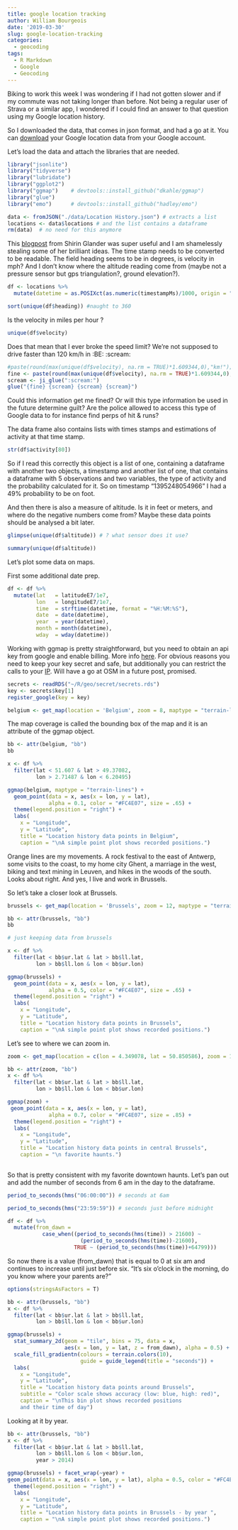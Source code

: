 ```yaml
---
title: google location tracking
author: William Bourgeois
date: '2019-03-30'
slug: google-location-tracking
categories:
  - geocoding
tags:
  - R Markdown
  - Google
  - Geocoding
---
```


Biking to work this week I was wondering if I had not gotten slower and if my commute was not taking longer than before. Not being a regular user of Strava or a similar app, I wondered if I could find an answer to that question using my Google location history.

So I downloaded the data, that comes in json format, and had a go at it. You can [download](https://takeout.google.com/settings/takeout) your Google location data from your Google account. 

Let's load the data and attach the libraries that are needed.

```r
library("jsonlite")
library("tidyverse")
library("lubridate")
library("ggplot2")
library("ggmap")    # devtools::install_github("dkahle/ggmap")
library("glue")
library("emo")      # devtools::install_github("hadley/emo")

```

```r
data <- fromJSON("./data/Location History.json") # extracts a list
locations <- data$locations # and the list contains a dataframe
rm(data)  # no need for this anymore

```



This [blogpost](https://shiring.github.io/maps/2016/12/30/Standortverlauf_post) from Shirin Glander was super useful and I am shamelessly stealing some of her brilliant ideas. The time stamp needs to be converted to be readable. 
The field heading seems to be in degrees, is velocity in mph? And I don't know where the altitude reading come from (maybe not a pressure sensor but gps triangulation?, ground elevation?).

```r


df <- locations %>% 
  mutate(datetime = as.POSIXct(as.numeric(timestampMs)/1000, origin = "1970-01-01")) 

sort(unique(df$heading)) #naught to 360


```

Is the velocity in miles per hour ?

```r
unique(df$velocity)
```


Does that mean that I ever broke the speed limit? We're not supposed to drive faster than 120 km/h in :BE:  :scream: 

```r

#paste(round(max(unique(df$velocity), na.rm = TRUE)*1.609344,0),"km!"); ji("scream")
fine <- paste(round(max(unique(df$velocity), na.rm = TRUE)*1.609344,0),"km!")
scream <- ji_glue(":scream:") 
glue("{fine} {scream} {scream} {scream}")


```

Could this information get me fined? Or will this type information be used in the future determine guilt?
Are the police allowed to access this type of Google data to for instance find perps of hit & runs?

The data frame also contains lists with times stamps and estimations of activity at that time stamp.

```r

str(df$activity[80])

```

So if I read this correctly this object is a list of one, containing a dataframe with another two objects, a timestamp and another list of one, that contains a dataframe with 5 observations and two variables, the type of activity and the probability calculated for it. So on timestamp "1395248054966" I had a 49% probability to be on foot. 

And then there is also a measure of altitude. Is it in feet or meters, and where do the negative numbers come from? Maybe these data points should be analysed a bit later.

```r
glimpse(unique(df$altitude)) # ? what sensor does it use?

```

```r
summary(unique(df$altitude))
```


Let's plot some data on maps. 

First some additional date prep.
```r
df <- df %>% 
  mutate(lat   = latitudeE7/1e7,
         lon   = longitudeE7/1e7,
         time  = strftime(datetime, format = "%H:%M:%S"),
         date  = date(datetime),
         year  = year(datetime),
         month = month(datetime),
         wday  = wday(datetime))

```


Working with ggmap is pretty straightforward, but you need to obtain an api key from google and enable billing. More info [here](https://developers.google.com/maps/documentation/embed/get-api-key). For obvious reasons you need to keep your key secret and safe, but additionally you can restrict the calls to your [IP](https://console.developers.google.com/apis/credentials?project=grounded-block-178714&folder&organizationId). Will have a go at OSM in a future post, promised. 

```r
secrets <- readRDS("~/R/geo/secret/secrets.rds")
key <- secrets$key[1]
register_google(key = key)

belgium <- get_map(location = 'Belgium', zoom = 8, maptype = "terrain-lines")


```

The map coverage is called the bounding box of the map and it is an attribute of the ggmap object. 

```r
bb <- attr(belgium, "bb")
bb
```

```r
x <- df %>% 
  filter(lat < 51.607 & lat > 49.37082,
         lon > 2.71487 & lon < 6.20495)

```


```r

ggmap(belgium, maptype = "terrain-lines") + 
  geom_point(data = x, aes(x = lon, y = lat),
             alpha = 0.1, color = "#FC4E07", size = .65) + 
  theme(legend.position = "right") + 
  labs(
    x = "Longitude", 
    y = "Latitude", 
    title = "Location history data points in Belgium",
    caption = "\nA simple point plot shows recorded positions.")
```

Orange lines are my movements. A rock festival to the east of Antwerp, some visits to the coast, to my home city Ghent, a marriage in the west, biking and text mining in Leuven, and hikes in the woods of the south. Looks about right. And yes, I live and work in Brussels.

So let's take a closer look at Brussels.

```r
brussels <- get_map(location = 'Brussels', zoom = 12, maptype = "terrain-lines")

```

```r
bb <- attr(brussels, "bb")
bb
```
```r
# just keeping data from brussels

x <- df %>% 
  filter(lat < bb$ur.lat & lat > bb$ll.lat,
         lon > bb$ll.lon & lon < bb$ur.lon)
```



```r
ggmap(brussels) + 
  geom_point(data = x, aes(x = lon, y = lat),
             alpha = 0.5, color = "#FC4E07", size = .65) + 
  theme(legend.position = "right") + 
  labs(
    x = "Longitude", 
    y = "Latitude", 
    title = "Location history data points in Brussels",
    caption = "\nA simple point plot shows recorded positions.")

```

Let's see to where we can zoom in.

```r

zoom <- get_map(location = c(lon = 4.349078, lat = 50.850586), zoom = 16, maptype = "satellite")


```

```r
bb <- attr(zoom, "bb")
x <- df %>% 
  filter(lat < bb$ur.lat & lat > bb$ll.lat,
         lon > bb$ll.lon & lon < bb$ur.lon)
```


```r

ggmap(zoom) + 
 geom_point(data = x, aes(x = lon, y = lat),
             alpha = 0.7, color = "#FC4E07", size = .85) + 
  theme(legend.position = "right") + 
  labs(
    x = "Longitude", 
    y = "Latitude", 
    title = "Location history data points in central Brussels",
    caption = "\n favorite haunts.")
    
```

So that is pretty consistent with my favorite downtown haunts. Let's pan out and add the number of seconds from 6 am in the day to the dataframe. 

```r
period_to_seconds(hms("06:00:00")) # seconds at 6am

period_to_seconds(hms("23:59:59")) # seconds just before midnight
```

```r

df <- df %>% 
  mutate(from_dawn = 
           case_when((period_to_seconds(hms(time)) > 21600) ~ 
                       (period_to_seconds(hms(time))-21600),
                     TRUE ~ (period_to_seconds(hms(time))+64799)))


```


So now there is a value (from_dawn) that is equal to 0 at six am and continues to increase until just before six. "It's six o'clock in the morning, do you know where your parents are?"

```r
options(stringsAsFactors = T)

bb <- attr(brussels, "bb")
x <- df %>% 
  filter(lat < bb$ur.lat & lat > bb$ll.lat,
         lon > bb$ll.lon & lon < bb$ur.lon)

ggmap(brussels) + 
  stat_summary_2d(geom = "tile", bins = 75, data = x, 
                  aes(x = lon, y = lat, z = from_dawn), alpha = 0.5) + 
  scale_fill_gradientn(colours = terrain.colors(10), 
                       guide = guide_legend(title = "seconds")) +
  labs(
    x = "Longitude", 
    y = "Latitude", 
    title = "Location history data points around Brussels",
    subtitle = "Color scale shows accuracy (low: blue, high: red)",
    caption = "\nThis bin plot shows recorded positions 
    and their time of day")

```


Looking at it by year.



```r
bb <- attr(brussels, "bb")
x <- df %>% 
  filter(lat < bb$ur.lat & lat > bb$ll.lat,
         lon > bb$ll.lon & lon < bb$ur.lon,
         year > 2014)

ggmap(brussels) + facet_wrap(~year) +
geom_point(data = x, aes(x = lon, y = lat), alpha = 0.5, color = "#FC4E07", size = .8) + 
  theme(legend.position = "right") + 
  labs(
    x = "Longitude", 
    y = "Latitude", 
    title = "Location history data points in Brussels - by year ",
    caption = "\nA simple point plot shows recorded positions.")
```
